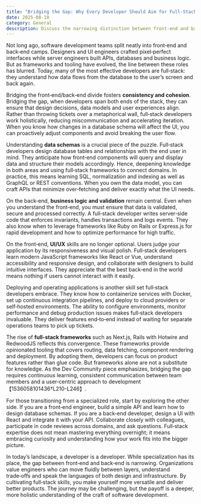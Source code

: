 ```yaml
---
title: "Bridging the Gap: Why Every Developer Should Aim for Full‑Stack"
date: 2025-08-10
category: General
description: Discuss the narrowing distinction between front‑end and back‑end developers and the importance of full‑stack skills, from data schemas to deployment.
---
```


Not long ago, software development teams split neatly into front‑end and back‑end camps. Designers and UI engineers crafted pixel‑perfect interfaces while server engineers built APIs, databases and business logic. But as frameworks and tooling have evolved, the line between these roles has blurred. Today, many of the most effective developers are full‑stack: they understand how data flows from the database to the user’s screen and back again.

Bridging the front‑end/back‑end divide fosters **consistency and cohesion**. Bridging the gap, when developers span both ends of the stack, they can ensure that design decisions, data models and user experiences align. Rather than throwing tickets over a metaphorical wall, full‑stack developers work holistically, reducing miscommunication and accelerating iteration. When you know how changes in a database schema will affect the UI, you can proactively adjust components and avoid breaking the user flow.

Understanding **data schemas** is a crucial piece of the puzzle. Full‑stack developers design database tables and relationships with the end user in mind. They anticipate how front‑end components will query and display data and structure their models accordingly. Hence, deepening knowledge in both areas and using full‑stack frameworks to connect domains. In practice, this means learning SQL, normalization and indexing as well as GraphQL or REST conventions. When you own the data model, you can craft APIs that minimize over‑fetching and deliver exactly what the UI needs.

On the back‑end, **business logic and validation** remain central. Even when you understand the front‑end, you must ensure that data is validated, secure and processed correctly. A full‑stack developer writes server‑side code that enforces invariants, handles transactions and logs events. They also know when to leverage frameworks like Ruby on Rails or Express.js for rapid development and how to optimize performance for high traffic.

On the front‑end, **UI/UX** skills are no longer optional. Users judge your application by its responsiveness and visual polish. Full‑stack developers learn modern JavaScript frameworks like React or Vue, understand accessibility and responsive design, and collaborate with designers to build intuitive interfaces. They appreciate that the best back‑end in the world means nothing if users cannot interact with it easily.

Deploying and operating applications is another skill set full‑stack developers embrace. They know how to containerize services with Docker, set up continuous integration pipelines, and deploy to cloud providers or self‑hosted environments. The ability to configure environments, monitor performance and debug production issues makes full‑stack developers invaluable. They deliver features end‑to‑end instead of waiting for separate operations teams to pick up tickets.

The rise of **full‑stack frameworks** such as Next.js, Rails with Hotwire and RedwoodJS reflects this convergence. These frameworks provide opinionated tooling that covers routing, data fetching, component rendering and deployment. By adopting them, developers can focus on product features rather than glue code. But frameworks alone are not a substitute for knowledge. As the Dev Community piece emphasizes, bridging the gap requires continuous learning, consistent communication between team members and a user‑centric approach to development【1536058101436†L210-L246】.

For those transitioning from a specialized role, start by exploring the other side. If you are a front‑end engineer, build a simple API and learn how to design database schemas. If you are a back‑end developer, design a UI with React and integrate it with your API. Collaborate closely with colleagues, participate in code reviews across domains, and ask questions. Full‑stack expertise does not mean mastering everything overnight; it means embracing curiosity and understanding how your work fits into the bigger picture.

In today’s landscape, a developer is a developer. While specialization has its place, the gap between front‑end and back‑end is narrowing. Organizations value engineers who can move fluidly between layers, understand trade‑offs and speak the languages of both design and infrastructure. By cultivating full‑stack skills, you make yourself more versatile and deliver better products. The journey may be challenging, but the payoff is a deeper, more holistic understanding of the craft of software development.
